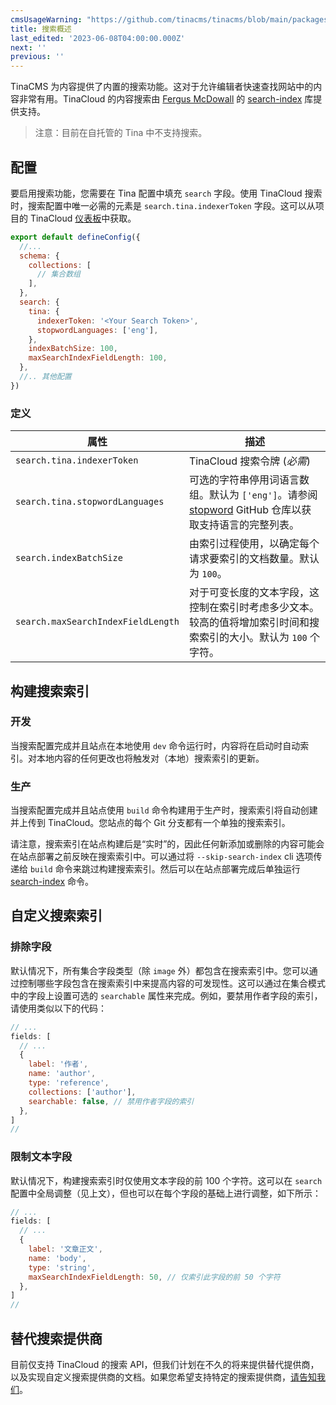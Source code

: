 ```yaml
---
cmsUsageWarning: "https://github.com/tinacms/tinacms/blob/main/packages/tinacms/src/admin/pages/CollectionListPage.tsx"
title: 搜索概述
last_edited: '2023-06-08T04:00:00.000Z'
next: ''
previous: ''
---
```


TinaCMS 为内容提供了内置的搜索功能。这对于允许编辑者快速查找网站中的内容非常有用。TinaCloud 的内容搜索由 [Fergus McDowall](https://github.com/fergiemcdowall "Fergus McDowall") 的 [search-index](https://www.npmjs.com/package/search-index "search-index") 库提供支持。

> 注意：目前在自托管的 Tina 中不支持搜索。

## 配置

要启用搜索功能，您需要在 Tina 配置中填充 `search` 字段。使用 TinaCloud 搜索时，搜索配置中唯一必需的元素是 `search.tina.indexerToken` 字段。这可以从项目的 TinaCloud [仪表板](/docs/tinacloud/dashboard/projects/#api-tokens)中获取。

```javascript
export default defineConfig({
  //...
  schema: {
    collections: [
      // 集合数组
    ],
  },
  search: {
    tina: {
      indexerToken: '<Your Search Token>',
      stopwordLanguages: ['eng'],
    },
    indexBatchSize: 100,
    maxSearchIndexFieldLength: 100,
  },
  //.. 其他配置
})
```

### 定义

| 属性                              | 描述                                                                                                                                                                                                         |
| --------------------------------- | ---------------------------------------------------------------------------------------------------------------------------------------------------------------------------------------------------------- |
| `search.tina.indexerToken`        | TinaCloud 搜索令牌 (*必需*)                                                                                                                                                                                 |
| `search.tina.stopwordLanguages`   | 可选的字符串停用词语言数组。默认为 `['eng']`。请参阅 [stopword](https://github.com/fergiemcdowall/stopword#language-code) GitHub 仓库以获取支持语言的完整列表。                                              |
| `search.indexBatchSize`           | 由索引过程使用，以确定每个请求要索引的文档数量。默认为 `100`。                                                                                                                                              |
| `search.maxSearchIndexFieldLength`| 对于可变长度的文本字段，这控制在索引时考虑多少文本。较高的值将增加索引时间和搜索索引的大小。默认为 `100` 个字符。                                                                                           |

## 构建搜索索引

### 开发

当搜索配置完成并且站点在本地使用 `dev` 命令运行时，内容将在启动时自动索引。对本地内容的任何更改也将触发对（本地）搜索索引的更新。

### 生产

当搜索配置完成并且站点使用 `build` 命令构建用于生产时，搜索索引将自动创建并上传到 TinaCloud。您站点的每个 Git 分支都有一个单独的搜索索引。

请注意，搜索索引在站点构建后是“实时”的，因此任何新添加或删除的内容可能会在站点部署之前反映在搜索索引中。可以通过将 `--skip-search-index` cli 选项传递给 `build` 命令来跳过构建搜索索引。然后可以在站点部署完成后单独运行 [search-index](/docs/cli-overview/#tinacms-search-index) 命令。

## 自定义搜索索引

### 排除字段

默认情况下，所有集合字段类型（除 `image` 外）都包含在搜索索引中。您可以通过控制哪些字段包含在搜索索引中来提高内容的可发现性。这可以通过在集合模式中的字段上设置可选的 `searchable` 属性来完成。例如，要禁用作者字段的索引，请使用类似以下的代码：

```javascript
// ...
fields: [
  // ...
  {
    label: '作者',
    name: 'author',
    type: 'reference',
    collections: ['author'],
    searchable: false, // 禁用作者字段的索引
  },
]
//
```

### 限制文本字段

默认情况下，构建搜索索引时仅使用文本字段的前 100 个字符。这可以在 `search` 配置中全局调整（见上文），但也可以在每个字段的基础上进行调整，如下所示：

```javascript
// ...
fields: [
  // ...
  {
    label: '文章正文',
    name: 'body',
    type: 'string',
    maxSearchIndexFieldLength: 50, // 仅索引此字段的前 50 个字符
  },
]
//
```

## 替代搜索提供商

目前仅支持 TinaCloud 的搜索 API，但我们计划在不久的将来提供替代提供商，以及实现自定义搜索提供商的文档。如果您希望支持特定的搜索提供商，[请告知我们](https://github.com/tinacms/tinacms/discussions)。